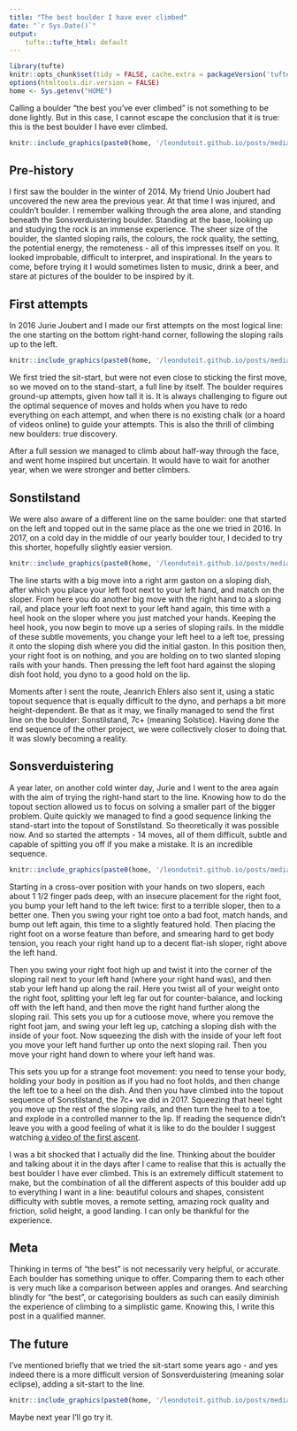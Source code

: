 ```yaml
---
title: "The best boulder I have ever climbed"
date: "`r Sys.Date()`"
output:
    tufte::tufte_html: default
---
```


```r
library(tufte)
knitr::opts_chunk$set(tidy = FALSE, cache.extra = packageVersion('tufte'))
options(htmltools.dir.version = FALSE)
home <- Sys.getenv("HOME")
```

Calling a boulder "the best you've ever climbed" is not something to be done lightly. But in this case, I cannot escape the conclusion that it is true: this is the best boulder I have ever climbed.

```r
knitr::include_graphics(paste0(home, '/leondutoit.github.io/posts/media/son-boulder.jpg'))
```

## Pre-history

I first saw the boulder in the winter of 2014. My friend Unio Joubert had uncovered the new area the previous year. At that time I was injured, and couldn't boulder. I remember walking through the area alone, and standing beneath the Sonsverduistering boulder. Standing at the base, looking up and studying the rock is an immense experience. The sheer size of the boulder, the slanted sloping rails, the colours, the rock quality, the setting, the potential energy, the remoteness - all of this impresses itself on you. It looked improbable, difficult to interpret, and inspirational. In the years to come, before trying it I would sometimes listen to music, drink a beer, and stare at pictures of the boulder to be inspired by it.

## First attempts

In 2016 Jurie Joubert and I made our first attempts on the most logical line: the one starting on the bottom right-hand corner, following the sloping rails up to the left.

```r
knitr::include_graphics(paste0(home, '/leondutoit.github.io/posts/media/sonstilstand-probeer.png'))
```

We first tried the sit-start, but were not even close to sticking the first move, so we moved on to the stand-start, a full line by itself. The boulder requires ground-up attempts, given how tall it is. It is always challenging to figure out the optimal sequence of moves and holds when you have to redo everything on each attempt, and when there is no existing chalk (or a hoard of videos online) to guide your attempts. This is also the thrill of climbing new boulders: true discovery.

After a full session we managed to climb about half-way through the face, and went home inspired but uncertain. It would have to wait for another year, when we were stronger and better climbers.

## Sonstilstand

We were also aware of a different line on the same boulder: one that started on the left and topped out in the same place as the one we tried in 2016. In 2017, on a cold day in the middle of our yearly boulder tour, I decided to try this shorter, hopefully slightly easier version.

```r
knitr::include_graphics(paste0(home, '/leondutoit.github.io/posts/media/sonstilstand-2017-send.png'))
```

The line starts with a big move into a right arm gaston on a sloping dish, after which you place your left foot next to your left hand, and match on the sloper. From here you do another big move with the right hand to a sloping rail, and place your left foot next to your left hand again, this time with a heel hook on the sloper where you just matched your hands. Keeping the heel hook, you now begin to move up a series of sloping rails. In the middle of these subtle movements, you change your left heel to a left toe, pressing it onto the sloping dish where you did the initial gaston. In this position then, your right foot is on nothing, and you are holding on to two slanted sloping rails with your hands. Then pressing the left foot hard against the sloping dish foot hold, you dyno to a good hold on the lip.

Moments after I sent the route, Jeanrich Ehlers also sent it, using a static topout sequence that is equally difficult to the dyno, and perhaps a bit more height-dependent. Be that as it may, we finally managed to send the first line on the boulder: Sonstilstand, 7c+ (meaning Solstice). Having done the end sequence of the other project, we were collectively closer to doing that. It was slowly becoming a reality.

## Sonsverduistering

A year later, on another cold winter day, Jurie and I went to the area again with the aim of trying the right-hand start to the line. Knowing how to do the topout section allowed us to focus on solving a smaller part of the bigger problem. Quite quickly we managed to find a good sequence linking the stand-start into the topout of Sonstilstand. So theoretically it was possible now. And so started the attempts - 14 moves, all of them difficult, subtle and capable of spitting you off if you make a mistake. It is an incredible sequence.

```r
knitr::include_graphics(paste0(home, '/leondutoit.github.io/posts/media/sonstilstand-klim2.jpg'))
```

Starting in a cross-over position with your hands on two slopers, each about 1 1/2 finger pads deep, with an insecure placement for the right foot, you bump your left hand to the left twice: first to a terrible sloper, then to a better one. Then you swing your right toe onto a bad foot, match hands, and bump out left again, this time to a slightly featured hold. Then placing the right foot on a worse feature than before, and smearing hard to get body tension, you reach your right hand up to a decent flat-ish sloper, right above the left hand.

Then you swing your right foot high up and twist it into the corner of the sloping rail next to your left hand (where your right hand was), and then stab your left hand up along the rail. Here you twist all of your weight onto the right foot, splitting your left leg far out for counter-balance, and locking off with the left hand, and then move the right hand further along the sloping rail. This sets you up for a cutloose move, where you remove the right foot jam, and swing your left leg up, catching a sloping dish with the inside of your foot. Now squeezing the dish with the inside of your left foot you move your left hand further up onto the next sloping rail. Then you move your right hand down to where your left hand was.

This sets you up for a strange foot movement: you need to tense your body, holding your body in position as if you had no foot holds, and then change the left toe to a heel on the dish. And then you have climbed into the topout sequence of Sonstilstand, the 7c+ we did in 2017. Squeezing that heel tight you move up the rest of the sloping rails, and then turn the heel to a toe, and explode in a controlled manner to the lip. If reading the sequence didn't leave you with a good feeling of what it is like to do the boulder I suggest watching [a video of the first ascent](https://www.youtube.com/watch?v=1QwKTohZ27U).

I was a bit shocked that I actually did the line. Thinking about the boulder and talking about it in the days after I came to realise that this is actually the best boulder I have ever climbed. This is an extremely difficult statement to make, but the combination of all the different aspects of this boulder add up to everything I want in a line: beautiful colours and shapes, consistent difficulty with subtle moves, a remote setting, amazing rock quality and friction, solid height, a good landing. I can only be thankful for the experience.

## Meta

Thinking in terms of "the best" is not necessarily very helpful, or accurate. Each boulder has something unique to offer. Comparing them to each other is very much like a comparison between apples and oranges. And searching blindly for "the best", or categorising boulders as such can easily diminish the experience of climbing to a simplistic game. Knowing this, I write this post in a qualified manner.

## The future

I've mentioned briefly that we tried the sit-start some years ago - and yes indeed there is a more difficult version of Sonsverduistering (meaning solar eclipse), adding a sit-start to the line.

```r
knitr::include_graphics(paste0(home, '/leondutoit.github.io/posts/media/sonstilstand-sit.jpg'))
```

Maybe next year I'll go try it.
